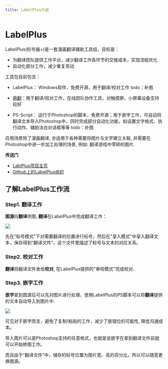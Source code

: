 ```yaml
---
title: LabelPlus介绍
---
```


# LabelPlus

LabelPlus\(标号器+\)是一套漫画翻译辅助工具组，目标是：

* 为翻译团队提供工作平台，减少翻译工作各环节的交接成本，实现流程优化
* 自动化部分工作，减少重复劳动

工具包目前包含：

* LabelPlus： Windows软件，免费开源，用于翻译/校对工作 todo：补图

* [萌翻](https://moetra.com)：用于翻译/校对工作，在线团队协作工具，对触摸屏、小屏幕设备支持较好

* PS-Script： 运行于Photoshop的脚本，免费开源；用于嵌字工作，可自动将翻译文本导入Photoshop中，同时完成部分自动化功能，如设置文字格式、执行动作、辅助涂白对话框等等 todo：补图

应用场景除了漫画翻译, 亦适用于各种需要将图片与文字建立关联, 并需要在Photoshop中进一步加工处理的场景, 例如: 翻译游戏中零碎的图片.

**传送门**

* [LablPlus项目主页](http://noodlefighter.com/label_plus)
* [Github上的LabelPlus组织](https://github.com/LabelPlus)


## 了解LabelPlus工作流

### Step1. 翻译工作

**图源**向**翻译**供图, **翻译**在LabelPlus中完成翻译工作：

![](assets/11-fan-yi-yan-shi.gif)

先在"标号模式"下对需要翻译的位置进行标号，然后在"录入模式"中录入翻译文本，保存得到“翻译文件”，这个文件里描述了标号与文本的对应关系。

### Step2. 校对工作

**翻译**将翻译文件发给**校对**, 在LabelPlus提供的"审校模式"完成校对.

### Step3. 嵌字工作

**嵌字**拿到图源后可以先对图片进行处理，使用LabelPlus的PS脚本可以将**翻译**提供的文本自动导入到图片中.

![](assets/12-qian-zi-yan-shi.gif)

可见对于嵌字而言，避免了复制/粘贴的工作，减少了嵌错位的可能性, 降低沟通成本。

导入图片可以是Photoshop支持的任意格式，也就是说嵌字在拿到翻译文件前就可以开始修图工作。

而且由于“翻译文件”中，储存的标号位置为图片宽、高的百分比，所以可以随意更换图源。
